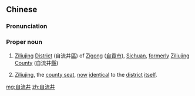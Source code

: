 ==Chinese==
{{zh-forms|[[self-]]|[[flowing]]|[[well]](s)}}
{{wikipedia|Ziliujing}}
===Pronunciation===
{{zh-pron
|m=Zìlíujǐng
|cat=pn
}}
===Proper noun===
{{zh-proper noun}}

# {{lb|zh|geography}} [[Ziliujing]] [[District]] (自流井[[區]]) of [[Zigong]] ([[自貢]][[市]]), [[Sichuan]], [[formerly]] [[Ziliujing]] [[county|County]] (自流井[[縣]])
# {{lb|zh|geography}} [[Ziliujing]], the [[county seat]], [[now]] [[identical]] to the [[district]] [[itself]].

[[mg:自流井]]
[[zh:自流井]]